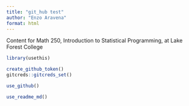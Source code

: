 ```yaml
---
title: "git_hub test"
author: "Enzo Aravena"
format: html
---
```



Content for Math 250, Introduction to Statistical Programming, at Lake Forest College


```r
library(usethis)
```


```r
create_github_token()
gitcreds::gitcreds_set()
```


```r
use_github()
```


```r
use_readme_md()
```

